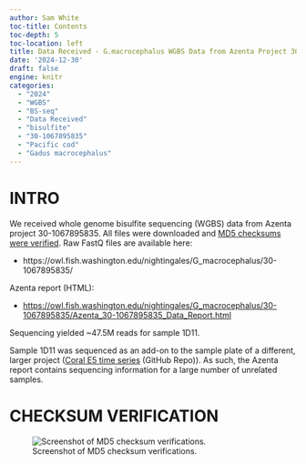 ```yaml
---
author: Sam White
toc-title: Contents
toc-depth: 5
toc-location: left
title: Data Received - G.macrocephalus WGBS Data from Azenta Project 30-1067895835
date: '2024-12-30'
draft: false
engine: knitr
categories: 
  - "2024"
  - "WGBS"
  - "BS-seq"
  - "Data Received"
  - "bisulfite"
  - "30-1067895835"
  - "Pacific cod"
  - "Gadus macrocephalus"
---
```

# INTRO

We received whole genome bisulfite sequencing (WGBS) data from Azenta project 30-1067895835. All files were downloaded and [MD5 checksums were verified](#checksum-verification). Raw FastQ files are available here:

- https://owl.fish.washington.edu/nightingales/G_macrocephalus/30-1067895835/

Azenta report (HTML):

- [https://owl.fish.washington.edu/nightingales/G_macrocephalus/30-1067895835/Azenta_30-1067895835_Data_Report.html](https://owl.fish.washington.edu/nightingales/G_macrocephalus/30-1067895835/Azenta_30-1067895835_Data_Report.html)

Sequencing yielded ~47.5M reads for sample 1D11.

::: {.callout-note}
Sample 1D11 was sequenced as an add-on to the sample plate of a different, larger project ([Coral E5 time series](https://github.com/urol-e5/timeseries_molecular) (GitHub Repo)). As such, the Azenta report contains sequencing information for a large number of unrelated samples.
:::

# CHECKSUM VERIFICATION

![Screenshot of MD5 checksum verifications. ](./20241230-gmac-WGBS-30-1067895835-checksums-01.png){#fig-MD5-01 fig-alt="Screenshot of MD5 checksum verifications." .lightbox}